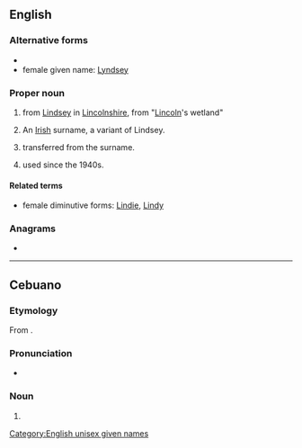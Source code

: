==English==

===Alternative forms===
* {{l|en|Lindsey}}
* female given name: [[Lyndsey]]

===Proper noun===
{{en-proper noun}}

# {{surname|[[Scottish]] [[habitational]]|from=Old English|dot=}} from [[Lindsey]] in [[Lincolnshire]], from {{etyl|ang|en}} "[[Lincoln]]'s wetland"
# An [[Irish]] surname, a variant of Lindsey.
# {{given name|male|from=surnames}} transferred from the surname.
# {{given name|female|from=surnames}} used since the 1940s.

====Related terms====
* female diminutive forms: [[Lindie]], [[Lindy]]

===Anagrams===
* {{anagrams|en|Lydians|islandy|sandily}}

[[Category:English unisex given names]]

----

==Cebuano==

===Etymology===
From {{bor|ceb|en|Lindsay}}.

===Pronunciation===
* {{hyphenation|lind|say|lang=ceb}}

===Noun===
{{head|ceb|noun}}

# {{given name|lang=ceb|female|dot=|A=a}}